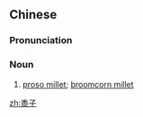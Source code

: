 ==Chinese==
{{zh-forms}}

===Pronunciation===
{{zh-pron
|m=shǔzi
|cat=n
}}

===Noun===
{{zh-noun}}

# [[proso millet]]; [[broomcorn millet]]

[[zh:黍子]]
